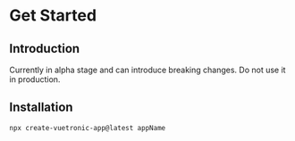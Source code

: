 
# Get Started

## Introduction

<Callout type="warning" emoji="⚠️">
Currently in alpha stage and can introduce breaking changes. Do not use it in production.
</Callout>

## Installation

```` bash
npx create-vuetronic-app@latest appName
````